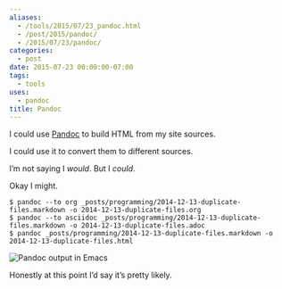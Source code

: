 ```yaml
---
aliases:
  - /tools/2015/07/23_pandoc.html
  - /post/2015/pandoc/
  - /2015/07/23/pandoc/
categories:
  - post
date: 2015-07-23 00:00:00-07:00
tags:
  - tools
uses:
  - pandoc
title: Pandoc
---
```


I could use [Pandoc](http://pandoc.org/) to build HTML from my site
sources.

I could use it to convert them to different sources.

I’m not saying I *would*. But I *could*.

Okay I might.

    $ pandoc --to org _posts/programming/2014-12-13-duplicate-files.markdown -o 2014-12-13-duplicate-files.org
    $ pandoc --to asciidoc _posts/programming/2014-12-13-duplicate-files.markdown -o 2014-12-13-duplicate-files.adoc
    $ pandoc _posts/programming/2014-12-13-duplicate-files.markdown -o 2014-12-13-duplicate-files.html

![Pandoc output in Emacs](@img/2015/emacs-pandoc.png)

Honestly at this point I’d say it’s pretty likely.
